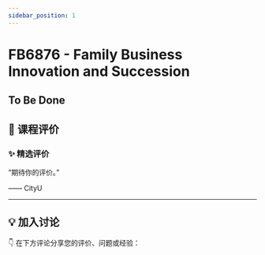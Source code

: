 ```yaml
---
sidebar_position: 1
---
```



# FB6876 - Family Business Innovation and Succession

## To Be Done

## **💬 课程评价**

### ✨ **精选评价**
<div className={commentStyles.commentBox}>
    <p className={commentStyles.commentText}>
        “期待你的评价。”
    </p>
    <p className={commentStyles.commentAuthor}>—— CityU</p>
</div>

---

## **💡 加入讨论**

👇 在下方评论分享您的评价、问题或经验：
<Utterances />
